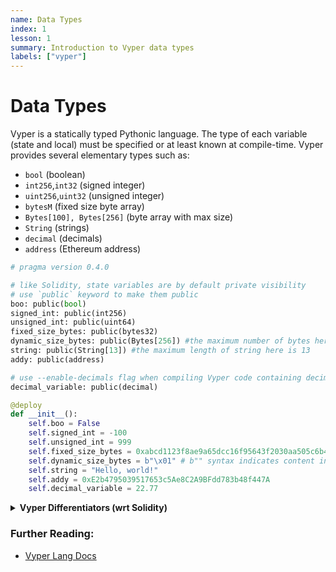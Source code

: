 ```yaml
---
name: Data Types
index: 1
lesson: 1
summary: Introduction to Vyper data types
labels: ["vyper"]
---
```


# Data Types

Vyper is a statically typed Pythonic language. The type of each variable (state and local) must be specified or at least known at compile-time. Vyper provides several elementary types such as:

- `bool` (boolean)
- `int256`,`int32` (signed integer)
- `uint256`,`uint32` (unsigned integer)
- `bytesM` (fixed size byte array)
- `Bytes[100], Bytes[256]` (byte array with max size)
- `String` (strings)
- `decimal` (decimals)
- `address` (Ethereum address)

```python
# pragma version 0.4.0

# like Solidity, state variables are by default private visibility
# use `public` keyword to make them public
boo: public(bool)
signed_int: public(int256)
unsigned_int: public(uint64)
fixed_size_bytes: public(bytes32)
dynamic_size_bytes: public(Bytes[256]) #the maximum number of bytes here is 256
string: public(String[13]) #the maximum length of string here is 13
addy: public(address)

# use --enable-decimals flag when compiling Vyper code containing decimal type
decimal_variable: public(decimal)

@deploy
def __init__():
    self.boo = False
    self.signed_int = -100
    self.unsigned_int = 999
    self.fixed_size_bytes = 0xabcd1123f8ae9a65dcc16f95643f2030aa505c6b465c8206e26ae84b525cdacb
    self.dynamic_size_bytes = b"\x01" # b"" syntax indicates content inside quotes is a byte array
    self.string = "Hello, world!"
    self.addy = 0xE2b4795039517653c5Ae8C2A9BFdd783b48f447A
    self.decimal_variable = 22.77
```

<details>
  <summary>
    <strong>Vyper Differentiators (wrt Solidity)</strong>
  </summary>
  <ul>
    <li>
      Requires explicit specification of bit width for integer and byte types
      (i.e. `uint256`, `int32`, `bytes32`).
    </li>
    <li>
      Requires explicit specification for dynamic arrays and strings (i.e.
      String[13]).
    </li>
    <li>Floating point numbers (decimal) are supported.</li>
    <li>
      Use `--enable-decimals` flag when compiling Vyper code containing decimal
      type.
    </li>
  </ul>
</details>

### Further Reading:

- [Vyper Lang Docs](https://docs.vyperlang.org/en/latest/types.html#)
